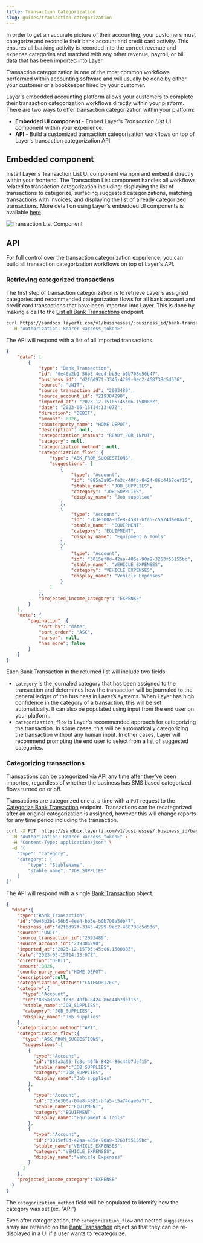 ```yaml
---
title: Transaction Categorization
slug: guides/transaction-categorization
---
```



In order to get an accurate picture of their accounting, your customers must categorize and reconcile their bank account and credit card activity. This ensures all banking activity is recorded into the correct revenue and expense categories and matched with any other revenue, payroll, or bill data that has been imported into Layer.

Transaction categorization is one of the most common workflows performed within accounting software and will usually be done by either your customer or a bookkeeper hired by your customer. 

Layer's embedded accounting platform allows your customers to complete their transaction categorization workflows directly within your platform. There are two ways to offer transaction categorization within your platform:
* **Embedded UI component** - Embed Layer's _Transaction List_ UI component within your experience.
* **API** - Build a customized transaction categorization workflows on top of Layer's transaction categorization API.


## Embedded component
Install Layer's Transaction List UI component via npm and embed it directly within your frontend. The Transaction List component handles all workflows related to transaction categorization including: displaying the list of transactions to categorize, surfacing suggested categorizations, matching transactions with invoices, and displaying the list of already categorized transactions. More detail on using Layer's embedded UI components is available [here](/guides/embedded-components).

![Transaction List Component](/images/bank-transactions-component.png)


## API
For full control over the transaction categorization experience, you can build all transaction categorization workflows on top of Layer's API. 

### Retrieving categorized transactions
The first step of transaction categorization is to retrieve Layer’s assigned categories and recommended categorization flows for all bank account and credit card transactions that have been imported into Layer. This is done by making a call to the [List all Bank Transactions](/api-reference/bank-transactions/list) endpoint.

```bash Request
curl https://sandbox.layerfi.com/v1/businesses/:business_id/bank-transactions \
  -H "Authorization: Bearer <access_token>"
```

The API will respond with a list of all imported transactions.

```json Response
{
    "data": [
        {
            "type": "Bank_Transaction",
            "id": "0e46b2b1-56b5-4ee4-bb5e-b0b708e50b47",
            "business_id": "d2f6d97f-3345-4299-9ec2-468738c5d536",
            "source": "UNIT",
            "source_transaction_id": "2093489",
            "source_account_id": "219384290",
            "imported_at": "2023-12-15T05:45:06.150088Z",
            "date": "2023-05-15T14:13:07Z",
            "direction": "DEBIT",
            "amount": 8026,
            "counterparty_name": "HOME DEPOT",
            "description": null,
            "categorization_status": "READY_FOR_INPUT",
            "category": null,
            "categorization_method": null,
            "categorization_flow": {
                "type": "ASK_FROM_SUGGESTIONS",
                "suggestions": [
                    {
                        "type": "Account",
                        "id": "885a3a95-fe3c-40fb-8424-86c44b7def15",
                        "stable_name": "JOB_SUPPLIES",
                        "category": "JOB_SUPPLIES",
                        "display_name": "Job supplies"
                    },
                    {
                        "type": "Account",
                        "id": "2b3e300a-0fe8-4581-bfa5-c5a74dae0a7f",
                        "stable_name": "EQUIPMENT",
                        "category": "EQUIPMENT",
                        "display_name": "Equipment & Tools"
                    },
                    {
                        "type": "Account",
                        "id": "3015ef8d-42aa-485e-90a9-3263f55155bc",
                        "stable_name": "VEHICLE_EXPENSES",
                        "category": "VEHICLE_EXPENSES",
                        "display_name": "Vehicle Expenses"
                    }
                ]
            },
            "projected_income_category": "EXPENSE"
        }
    ],
    "meta": {
        "pagination": {
            "sort_by": "date",
            "sort_order": "ASC",
            "cursor": null,
            "has_more": false
        }
    }
}
```

Each Bank Transaction in the returned list will include two fields:
- `category` is the journaled category that has been assigned to the transaction and determines how the transaction will be journaled to the general ledger of the business in Layer’s systems. When Layer has high confidence in the category of a transaction, this will be set automatically. It can also be populated using input from the end user on your platform.
- `categorization_flow` is Layer's recommended approach for categorizing the transaction. In some cases, this will be automatically categorizing the transaction without any human input. In other cases, Layer will recommend prompting the end user to select from a list of suggested categories. 

### Categorizing transactions
Transactions can be categorized via API any time after they’ve been imported, regardless of whether the business has SMS based categorized flows turned on or off.

Transactions are categorized one at a time with a `PUT` request to the [Categorize Bank Transaction](/api-reference/bank-transaction/categorize) endpoint. Transactions can be recategorized after an original categorization is assigned, however this will change reports for any time period including the transaction.

```bash Request
curl -X PUT  https://sandbox.layerfi.com/v1/businesses/:business_id/bank-transactions/:transaction_id/categorize \
  -H "Authorization: Bearer <access_token>" \
  -H "Content-Type: application/json" \
  -d '{
    "type": "Category",
    "category": {
        "type": "StableName",
        "stable_name": "JOB_SUPPLIES"
    }
}'
```

The API will respond with a single [Bank Transaction](/api-reference/bank-transaction/bank-transaction) object.

```json Response
{
  "data":{
    "type":"Bank_Transaction",
    "id":"0e46b2b1-56b5-4ee4-bb5e-b0b708e50b47",
    "business_id":"d2f6d97f-3345-4299-9ec2-468738c5d536",
    "source":"UNIT",
    "source_transaction_id":"2093489",
    "source_account_id":"219384290",
    "imported_at":"2023-12-15T05:45:06.150088Z",
    "date":"2023-05-15T14:13:07Z",
    "direction":"DEBIT",
    "amount":8026,
    "counterparty_name":"HOME DEPOT",
    "description":null,
    "categorization_status":"CATEGORIZED",
    "category":{
      "type":"Account",
      "id":"885a3a95-fe3c-40fb-8424-86c44b7def15",
      "stable_name":"JOB_SUPPLIES",
      "category":"JOB_SUPPLIES",
      "display_name":"Job supplies"
    },
    "categorization_method":"API",
    "categorization_flow":{
      "type":"ASK_FROM_SUGGESTIONS",
      "suggestions":[
        {
          "type":"Account",
          "id":"885a3a95-fe3c-40fb-8424-86c44b7def15",
          "stable_name":"JOB_SUPPLIES",
          "category":"JOB_SUPPLIES",
          "display_name":"Job supplies"
        },
        {
          "type":"Account",
          "id":"2b3e300a-0fe8-4581-bfa5-c5a74dae0a7f",
          "stable_name":"EQUIPMENT",
          "category":"EQUIPMENT",
          "display_name":"Equipment & Tools"
        },
        {
          "type":"Account",
          "id":"3015ef8d-42aa-485e-90a9-3263f55155bc",
          "stable_name":"VEHICLE_EXPENSES",
          "category":"VEHICLE_EXPENSES",
          "display_name":"Vehicle Expenses"
        }
      ]
    },
    "projected_income_category":"EXPENSE"
  }
}
```

The `categorization_method` field will be populated to identify how the category was set (ex. “API”)

Even after categorization, the `categorization_flow` and nested `suggestions` array are retained on the [Bank Transaction](/api-reference/bank-transaction/bank-transaction) object so that they can be re-displayed in a UI if a user wants to recategorize.

